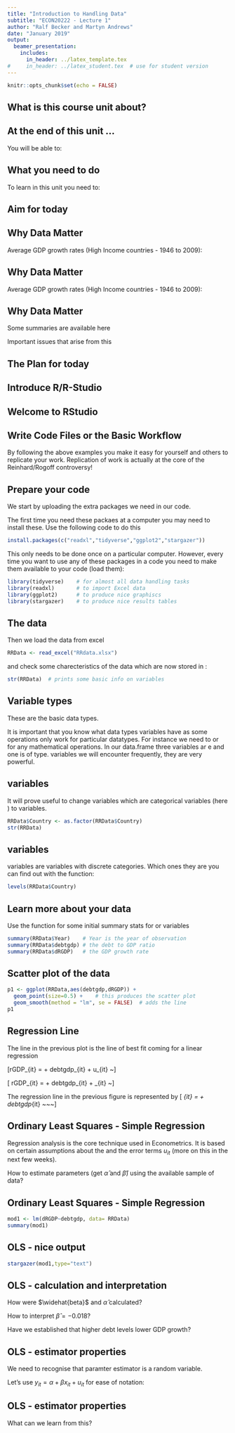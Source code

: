 ```yaml
---
title: "Introduction to Handling Data"
subtitle: "ECON20222 - Lecture 1"
author: "Ralf Becker and Martyn Andrews"
date: "January 2019"
output: 
  beamer_presentation:
    includes:
      in_header: ../latex_template.tex
#     in_header: ../latex_student.tex  # use for student version
---
```


```r
knitr::opts_chunk$set(echo = FALSE)
```


## What is this course unit about?

\begin{itemize}
  \item Help you implement and interpret the main inference techniques used in Economics
  \item Focus on:
      \begin{itemize}
        \item causal inference
        \item the main pitfalls of time-series analysis
      \end{itemize}
\end{itemize}

## At the end of this unit ...

You will be able to:

\begin{itemize}
  \item Do intermediate data work in R
  \item Confidently apply regression analysis in R
  \item Apply more advanced causal inference techniques in R
  \item Find coding help for any new challenges in R
  \item Identify inference appropriate for the occasion
  \item Discuss strengths and weaknesses of particular empirical applications
  \item Interpret empirical results (with due caution!)
\end{itemize}

## What you need to do

To learn in this unit you need to:

\begin{figure}
	\centering
	\includegraphics[width=8cm]{Embrace.jpg}\\
\end{figure}

\begin{columns}
  \begin{column}{0.5\textwidth}
    \textcolor{student}{coding, cleaning data, struggling, self-learning, amazement at what you can do}
  \end{column}
  \begin{column}{0.5\textwidth}
    \textcolor{student}{answering real questions, that there is not always a clear answer}
  \end{column}
    
\end{columns}


## Aim for today


\begin{columns}
  
  \begin{column}{0.5\textwidth}
    \underline{Statistics/Econometrics}
    \begin{itemize}
      \item Summary Statistics
      \item Difference between population and sample
      \item Hypothesis testing
      \item Graphical Data Representations
      \item Simple regression analysis
    \end{itemize}
  \end{column}
  \begin{column}{0.5\textwidth}
    \underline{R Coding}
    \begin{itemize}
      \item Introduce you to R and RStudio
      \item How do I learn R
      \item Import data into R
      \item Perform some basic data manipulation
      \item Perform hypothesis tests
      \item Estimate a regression
    \end{itemize}
  \end{column}
    
\end{columns}


## Why Data Matter

\begin{columns}
  
  \begin{column}{0.5\textwidth}
    \begin{figure}
    	\centering
    	\includegraphics[width=3cm]{CarmenReinhart.jpg}\\
    \end{figure}

  \end{column}
  \begin{column}{0.5\textwidth}
    \begin{figure}
    	\centering
    	\includegraphics[width=3cm]{KennethRogoff.jpg}\\
    \end{figure}

  \end{column}
    
\end{columns}


Average GDP growth rates (High Income countries - 1946 to 2009):

\begin{tabular}{|c|c|c|c|c|}
	\hline 
	Debt Category & 0,30] & (30,60] & (60,90] & (90,Inf] \\ 
	\hline 
	Avg Growth Rate (RR) &  \textcolor{student}{4.09\%} & \textcolor{student}{2.87\%}  &  \textcolor{student}{3.40\%} & \textcolor{student}{-0.02\%}  \\ 
	\hline 
\end{tabular} 


## Why Data Matter

\begin{itemize}
  \item Reinhard and Rogoff seem to suggest that there is a level of debt (debt/GDP > 90\%) beyond which higher debt levels will significantly reduce growth.
  \item While they often provided caveats in their arguments, their results were referred to when austerity policies were justified.\\
  For example George Osborn:\\
  here on Channel 4: (https://www.channel4.com/news/george-osborne-defends-austerity-plan)\\
  here in a Conference Speech: (https://conservative-speeches.sayit.mysociety.org/speech/601526)

\end{itemize}


Average GDP growth rates (High Income countries - 1946 to 2009):

\begin{tabular}{|c|c|c|c|c|}
	\hline 
	Debt Category & 0,30] & (30,60] & (60,90] & (90,Inf] \\ 
	\hline 
	Avg Growth Rate (RR) &  4.09\% & 2.87\%  &  3.40\% & -0.02\%  \\ 
		\hline 
	Avg Growth Rate (HAP) &  \textcolor{student}{4.17\%} & \textcolor{student}{3.12\%}  &  \textcolor{student}{3.22\%} & \textcolor{student}{2.17\%}  \\
	\hline 
\end{tabular} 

## Why Data Matter

Some summaries are available here

\begin{tabular}{cl|}
	\hline 
	The New Yorker &  \href{https://www.newyorker.com/news/john-cassidy/the-reinhart-and-rogoff-controversy-a-summing-up}{The Reinhart and Rogoff Controversy: A Summing Up}\\ 
	The Economist & \href{https://www.economist.com/finance-and-economics/2013/04/20/the-90-question}{The 90\% question}  \\ 
	Financial Times &  Interviews with Carmen Reinhard [\href{https://www.ft.com/video/1a4ad970-f9c7-34ba-b1ff-3769cb79d6ea}{1}, \href{https://www.ft.com/video/0d0fc983-8e6c-3d81-81cc-6aeed22e3e4a}{2}, \href{https://www.ft.com/video/b27b212e-a52c-383d-abd5-be89cb05da67}{3}, \href{https://www.ft.com/video/0d16f9ee-662f-3e10-b9ab-991386543230}{4}]  \\
	\hline 
\end{tabular} 

Important issues that arise from this

\begin{itemize}
  \item Which way is the causality? Debt to Growth or Growth to Debt?\\
  Reinhard and Rogoff are suitably careful to not associate any direct causality from the summary statistics. 
  \item But in thepolitical discourse such "subtleties" often go lost
  \item Would different summary stats have changed the narrative?
\end{itemize}

## The Plan for today

\begin{itemize}
  \item Replicate the above summary statistics in R
  \item Why one can get two very different results based on the same data
  \item Use this example to 
    \begin{itemize}
      \item introduce you to R
      \item review some summary satistics
      \item review simple regression and its implementation
      \item introduce some basic visualisations
    \end{itemize}
\end{itemize}

## Introduce R/R-Studio

\begin{columns}
  
  \begin{column}{0.2\textwidth}
    \begin{figure}
    	\centering
    	\includegraphics[width=2cm]{Rimage.jpeg}\\
    \end{figure}

  \end{column}
  \begin{column}{0.8\textwidth}
    \begin{itemize}
      \item R is a statistical software package, it is open source and free 
      \item a lot of useful functionality is added by independent researchers via packages (also for free)
    \end{itemize}
  \end{column}
    
\end{columns}


\begin{columns}
  
  \begin{column}{0.2\textwidth}
    \begin{figure}
    	\centering
    	\includegraphics[width=2cm]{RStudio_image.png}\\
    \end{figure}

  \end{column}
  \begin{column}{0.8\textwidth}
    \begin{itemize}
      \item RStudio is a user interface which makes working with R easier. You need to install R before you \href{https://youtu.be/EHjakj38Nnw}{install RStudio}. 
    \end{itemize}
    
  \end{column}
    
\end{columns}

\begin{columns}
  
  \begin{column}{0.2\textwidth}
    \begin{figure}
    	\centering
    	\includegraphics[width=2cm]{ECLR.jpg}\\
    \end{figure}

  \end{column}
  \begin{column}{0.8\textwidth}
    \begin{itemize}
      \item \href{http://eclr.humanities.manchester.ac.uk/index.php/R}{ECLR} is a web-resource we have set up to support you in your R work. 
    \end{itemize}
    
  \end{column}
    
\end{columns}


## Welcome to RStudio


\begin{figure}
	\centering
	\includegraphics[width=12cm]{RStudio_screen.jpg}\\
\end{figure}

## Write Code Files or the Basic Workflow

\begin{itemize}
  \item keep an original data file (usually `.xlsx` or `.csv`) and do not overwrite this file
  \item any manipulation we make to the data (data cleaning, statistical analysis etc.) is command based and we collect all these commands in a script file. R will then interpret and execute these commands. It is hence like a recepie which you present to a chef. These script files have extension `.r`
  \item you can also learn to write Rmarkdown files (`.rmd`). They combine code with normal text and output. 
  \item When you write code you should ensure that you add comments to your code. Comments are bit of text which is ignored by R (everything after an `\#`) but helps you or someone else to decipher what the code does.

\end{itemize}


By following the above examples you make it easy for yourself and others to replicate your work.
Replication of work is actually at the core of the Reinhard/Rogoff controversy!

## Prepare your code

We start by uploading the extra packages we need in our code.

The first time you need these packaes at a computer you may need to install these. Use the following code to do this

```r
install.packages(c("readxl","tidyverse","ggplot2","stargazer"))
```

This only needs to be done once on a particular computer. However, every time you want to use any of these packages in a code you need to make them available to your code (load them):

```r
library(tidyverse)    # for almost all data handling tasks
library(readxl)       # to import Excel data
library(ggplot2)      # to produce nice graphiscs
library(stargazer)    # to produce nice results tables
```

## The data

Then we load the data from excel

```r
RRData <- read_excel("RRdata.xlsx")
```

and check some charecteristics of the data which are now stored in \texttt{RRData}:

```r
str(RRData)  # prints some basic info on variables
```

\textcolor{student}{Discuss data.frame, number of obs and number of variables, their names and variable types}

## Variable types

These are the basic data types.

\begin{itemize}
  \item \texttt{character: "a", "swc"}
  \item \texttt{numeric: 2, 15.5}
  \item \texttt{integer: 2L (the L tells R to store this as an integer)}
  \item \texttt{logical: TRUE, FALSE}
  \item \texttt{complex: 1+4i (complex numbers with real and imaginary parts)}
\end{itemize}

It is important that you know what data types variables have as some operations only work for particular datatypes. For instance we need to \texttt{num} or \texttt{int} for any mathematical operations.
In our data.frame three variables ar e\texttt{num} and one is of \texttt{chr} type. 
\texttt{logical} variables we will encounter frequently, they are very powerful.

## \texttt{factor} variables

It will prove useful to change variables which are categorical variables (here \texttt{Country}) to \texttt{factor} variables.

```r
RRData$Country <- as.factor(RRData$Country)
str(RRData)
```

\begin{itemize}
  \item \texttt{RRData\$Country} calls variable \texttt{Country} in dataframe \texttt{RRData}
  \item \texttt{<-} assigns what is on the right \texttt{as.factor(RRData\$Country)} to the variable on the left \texttt{RRData\$Country}
  \item \texttt{as.factor(RRData\$Country)} calls a function \texttt{as.factor} and applies it to \texttt{RRData\$Country}
\end{itemize}

## \texttt{factor} variables

\texttt{factor} variables are variables with discrete categories. Which ones they are you can find out with the \texttt{levels()} function:

```r
levels(RRData$Country)
```

## Learn more about your data

Use the \texttt{summary} function for some initial summary stats for \texttt{num} or \texttt{int} variables

```r
summary(RRData$Year)    # Year is the year of observation
summary(RRData$debtgdp) # the debt to GDP ratio
summary(RRData$dRGDP)   # the GDP growth rate
```


## Scatter plot of the data

```r
p1 <- ggplot(RRData,aes(debtgdp,dRGDP)) +
  geom_point(size=0.5) +    # this produces the scatter plot
  geom_smooth(method = "lm", se = FALSE)  # adds the line 
p1
```

## Regression Line

The line in the previous plot is the line of best fit coming for a linear regression 

\vskip -0.5cm
\[rGDP_{it} = \alpha + \beta debtgdp_{it} + u_{it} ~\text{(\textcolor{student}{Population}~~~~ Model)}\]
\vskip -0.2cm

\begin{itemize}
  \item Here we have two subscripts as the data have a cross-section (\texttt{\textcolor{student}{i}}) and a time-series dimension (\texttt{\textcolor{student}{t}}).
  \item The population model is defined by unknown parameters $\alpha$ and $\beta$ and the unknown error terms $u_{it}$. We will use sample data to obtain sample estimates of these parameters.
  \item The error terms $u_{it}$ contain the effects of any omitted variables and reflect that any modelled relationship will only be an approximation. The $u_{it}$s are \textcolor{student}{random variables}
\end{itemize}

\vskip -0.5cm
\[ rGDP_{it} = \widehat{\alpha} + \widehat{\beta} debtgdp_{it} + \widehat{u}_{it} ~\text{(\textcolor{student}{Sample} ~~~~Model)}\]
\vskip -0.2cm

The regression line in the previous figure is represented by 
\vskip -0.5cm
\[ \widehat{rGDP}_{it} = \widehat{\alpha} + \widehat{\beta} debtgdp_{it} ~~~\text{(~~~\textcolor{student}{Regression Line}~~~~~~)}\]

## Ordinary Least Squares - Simple Regression

Regression analysis is the core technique used in Econometrics. It is based on certain assumptions about the \emph{Population Model} and the error terms $u_{it}$ (more on this in the next few weeks).

How to estimate parameters (get $\widehat{\alpha}$ and $\widehat{\beta}$) using the available sample of data?

## Ordinary Least Squares - Simple Regression

\footnotesize
```r
mod1 <- lm(dRGDP~debtgdp, data= RRData)
summary(mod1)
```
\normalsize

## OLS - nice output
\footnotesize
```r
stargazer(mod1,type="text")
```
\normalsize

## OLS - calculation and interpretation

How were $\widehat{beta}$ and $\widehat{\alpha}$ calculated?

\begin{eqnarray*}
  \widehat{\beta}&=&\dfrac{Cov(dRGDP_{it},debtgdp_{it})}{Var(debtgdp_{it})}\\
  \widehat{\alpha}&=&\overline{dRGDP}_{it}-\widehat{\beta}*\overline{debtgdp}_{it}
\end{eqnarray*}


How to interpret $\widehat{\beta}=-0.018$?

\textcolor{student}{An increase of one unit in \texttt{debtgdp} (=1\%) is related to a decrease of GDP growth of 0.018 units (=0.018\%)}

Have we established that higher debt levels \textbf{cause} lower GDP growth?

\textcolor{student}{NO}

## OLS - estimator properties

We need to recognise that paramter estimator is a random variable.

Let's use $y_{it}=\alpha + \beta x_{it} + u_{it}$ for ease of notation:
\vskip -0.5cm
\begin{eqnarray*}
  \widehat{\beta}&=&\dfrac{Cov(y_{it},x_{it})}{Var(x_{it})}\\
   &=&\dfrac{~~Cov({\alpha} + {\beta} x_{it} + {u}_{it}~,x_{it})}{Var(x_{it})}\\
   &=&\dfrac{~~Cov({\alpha},x_{it}) + Cov({\beta} x_{it},x_{it}) + Cov({u}_{it},x_{it})}{Var(x_{it})}\\
\end{eqnarray*}

\vskip -0.5cm

\begin{eqnarray*}
  \widehat{\beta}&=&\textcolor{student}{\dfrac{~~Cov({\alpha},x_{it})}{Var(x_{it})} + \beta\dfrac{Cov( x_{it},x_{it})}{Var(x_{it})} + \dfrac{Cov({u}_{it},x_{it})}{Var(x_{it})}}\\
   &=&\textcolor{student}{0 + \beta\dfrac{Var( x_{it})}{Var(x_{it})} + \dfrac{Cov({u}_{it},x_{it})}{Var(x_{it})}}\\
   &=&\textcolor{student}{ \beta + \dfrac{Cov({u}_{it},x_{it})}{Var(x_{it})}}
\end{eqnarray*}

## OLS - estimator properties

What can we learn from this?

\begin{itemize}
  \item If $u_{it}$ is a random variable, so is \textcolor{student}{ $\widehat{\beta}$}
  \item Any particular value we get is a \textcolor{student}{draw from a random distribution}
  \item An estimator is \textcolor{red}{unbiased} if, on average, the estimates would be equal to the unknown $\beta$
  \item For this to happen we need to \textcolor{red}{assume} that $Cov({u}_{it},x_{it})=0$ as then \\
        $\widehat{\beta}=$ \textcolor{student}{$\beta$}
\end{itemize}
